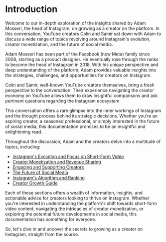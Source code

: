 
# Introduction

Welcome to our in-depth exploration of the insights shared by Adam Mosseri, the head of Instagram, on growing as a creator on the platform. In this conversation, YouTube creators Colin and Samir sat down with Adam to discuss a wide range of topics revolving around Instagram's evolution, creator monetization, and the future of social media.

Adam Mosseri has been part of the Facebook (now Meta) family since 2008, starting as a product designer. He eventually rose through the ranks to become the head of Instagram in 2018. With his unique perspective and deep understanding of the platform, Adam provides valuable insights into the strategies, challenges, and opportunities for creators on Instagram.

Colin and Samir, well-known YouTube creators themselves, bring a fresh perspective to the conversation. Their experience navigating the creator economy on YouTube allows them to draw insightful comparisons and ask pertinent questions regarding the Instagram ecosystem.

<Callout emoji="💡">
This conversation offers a rare glimpse into the inner workings of Instagram and the thought process behind its strategic decisions. Whether you're an aspiring creator, a seasoned professional, or simply interested in the future of social media, this documentation promises to be an insightful and enlightening read.
</Callout>

Throughout the discussion, Adam and the creators delve into a multitude of topics, including:

- [Instagram's Evolution and Focus on Short-Form Video](/short-form-video)
- [Creator Monetization and Revenue Sharing](/monetization)
- [Engaging and Supporting Creators](/creator-support)
- [The Future of Social Media](/future-social-media)
- [Instagram's Algorithm and Ranking](/algorithm)
- [Creator Growth Guide](/creator-growth-guide)

Each of these sections offers a wealth of information, insights, and actionable advice for creators looking to thrive on Instagram. Whether you're interested in understanding the platform's shift towards short-form video content, navigating the intricacies of creator monetization, or exploring the potential future developments in social media, this documentation has something for everyone.

So, let's dive in and uncover the secrets to growing as a creator on Instagram, straight from the source.